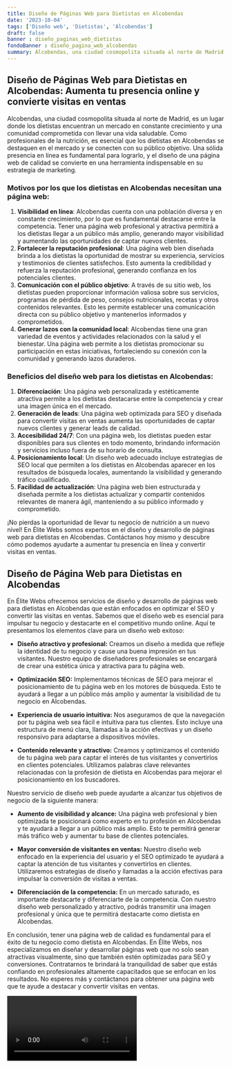 ```yaml
---
title: Diseño de Páginas Web para Dietistas en Alcobendas
date: '2023-10-04'
tags: ['Diseño web', 'Dietistas', 'Alcobendas']
draft: false
banner : diseño_paginas_web_dietistas
fondoBanner : diseño_pagina_web_alcobendas
summary: Alcobendas, una ciudad cosmopolita situada al norte de Madrid, es un lugar donde los dietistas encuentran un mercado en constante crecimiento y una comunidad comprometida con llevar una vida saludable. Como profesionales de la nutrición, es esencial que los dietistas en Alcobendas se destaquen en el mercado y se conecten con su público objetivo. Una sólida presencia en línea es fundamental para lograrlo, y el diseño de una página web de calidad se convierte en una herramienta indispensable en su estrategia de marketing.
---
```


## Diseño de Páginas Web para Dietistas en Alcobendas: Aumenta tu presencia online y convierte visitas en ventas

Alcobendas, una ciudad cosmopolita situada al norte de Madrid, es un lugar donde los dietistas encuentran un mercado en constante crecimiento y una comunidad comprometida con llevar una vida saludable. Como profesionales de la nutrición, es esencial que los dietistas en Alcobendas se destaquen en el mercado y se conecten con su público objetivo. Una sólida presencia en línea es fundamental para lograrlo, y el diseño de una página web de calidad se convierte en una herramienta indispensable en su estrategia de marketing.

### Motivos por los que los dietistas en Alcobendas necesitan una página web:

1. **Visibilidad en línea**: Alcobendas cuenta con una población diversa y en constante crecimiento, por lo que es fundamental destacarse entre la competencia. Tener una página web profesional y atractiva permitirá a los dietistas llegar a un público más amplio, generando mayor visibilidad y aumentando las oportunidades de captar nuevos clientes.
2. **Fortalecer la reputación profesional**: Una página web bien diseñada brinda a los dietistas la oportunidad de mostrar su experiencia, servicios y testimonios de clientes satisfechos. Esto aumenta la credibilidad y refuerza la reputación profesional, generando confianza en los potenciales clientes.
3. **Comunicación con el público objetivo**: A través de su sitio web, los dietistas pueden proporcionar información valiosa sobre sus servicios, programas de pérdida de peso, consejos nutricionales, recetas y otros contenidos relevantes. Esto les permite establecer una comunicación directa con su público objetivo y mantenerlos informados y comprometidos.
4. **Generar lazos con la comunidad local**: Alcobendas tiene una gran variedad de eventos y actividades relacionados con la salud y el bienestar. Una página web permite a los dietistas promocionar su participación en estas iniciativas, fortaleciendo su conexión con la comunidad y generando lazos duraderos.

### Beneficios del diseño web para los dietistas en Alcobendas:

1. **Diferenciación**: Una página web personalizada y estéticamente atractiva permite a los dietistas destacarse entre la competencia y crear una imagen única en el mercado.
2. **Generación de leads**: Una página web optimizada para SEO y diseñada para convertir visitas en ventas aumenta las oportunidades de captar nuevos clientes y generar leads de calidad.
3. **Accesibilidad 24/7**: Con una página web, los dietistas pueden estar disponibles para sus clientes en todo momento, brindando información y servicios incluso fuera de su horario de consulta.
4. **Posicionamiento local**: Un diseño web adecuado incluye estrategias de SEO local que permiten a los dietistas en Alcobendas aparecer en los resultados de búsqueda locales, aumentando la visibilidad y generando tráfico cualificado.
5. **Facilidad de actualización**: Una página web bien estructurada y diseñada permite a los dietistas actualizar y compartir contenidos relevantes de manera ágil, manteniendo a su público informado y comprometido.

¡No pierdas la oportunidad de llevar tu negocio de nutrición a un nuevo nivel! En Élite Webs somos expertos en el diseño y desarrollo de páginas web para dietistas en Alcobendas. Contáctanos hoy mismo y descubre cómo podemos ayudarte a aumentar tu presencia en línea y convertir visitas en ventas.

<GifSeo />

<Cta />

## Diseño de Página Web para Dietistas en Alcobendas

En Élite Webs ofrecemos servicios de diseño y desarrollo de páginas web para dietistas en Alcobendas que están enfocados en optimizar el SEO y convertir las visitas en ventas. Sabemos que el diseño web es esencial para impulsar tu negocio y destacarte en el competitivo mundo online. Aquí te presentamos los elementos clave para un diseño web exitoso:

- **Diseño atractivo y profesional:** Creamos un diseño a medida que refleje la identidad de tu negocio y cause una buena impresión en tus visitantes. Nuestro equipo de diseñadores profesionales se encargará de crear una estética única y atractiva para tu página web.

- **Optimización SEO:** Implementamos técnicas de SEO para mejorar el posicionamiento de tu página web en los motores de búsqueda. Esto te ayudará a llegar a un público más amplio y aumentar la visibilidad de tu negocio en Alcobendas.

- **Experiencia de usuario intuitiva:** Nos aseguramos de que la navegación por tu página web sea fácil e intuitiva para tus clientes. Esto incluye una estructura de menú clara, llamadas a la acción efectivas y un diseño responsivo para adaptarse a dispositivos móviles.

- **Contenido relevante y atractivo:** Creamos y optimizamos el contenido de tu página web para captar el interés de tus visitantes y convertirlos en clientes potenciales. Utilizamos palabras clave relevantes relacionadas con la profesión de dietista en Alcobendas para mejorar el posicionamiento en los buscadores.

Nuestro servicio de diseño web puede ayudarte a alcanzar tus objetivos de negocio de la siguiente manera:

- **Aumento de visibilidad y alcance:** Una página web profesional y bien optimizada te posicionará como experto en tu profesión en Alcobendas y te ayudará a llegar a un público más amplio. Esto te permitirá generar más tráfico web y aumentar tu base de clientes potenciales.

- **Mayor conversión de visitantes en ventas:** Nuestro diseño web enfocado en la experiencia del usuario y el SEO optimizado te ayudará a captar la atención de tus visitantes y convertirlos en clientes. Utilizaremos estrategias de diseño y llamadas a la acción efectivas para impulsar la conversión de visitas a ventas.

- **Diferenciación de la competencia:** En un mercado saturado, es importante destacarte y diferenciarte de la competencia. Con nuestro diseño web personalizado y atractivo, podrás transmitir una imagen profesional y única que te permitirá destacarte como dietista en Alcobendas.

En conclusión, tener una página web de calidad es fundamental para el éxito de tu negocio como dietista en Alcobendas. En Élite Webs, nos especializamos en diseñar y desarrollar páginas web que no solo sean atractivas visualmente, sino que también estén optimizadas para SEO y conversiones. Contratarnos te brindará la tranquilidad de saber que estás confiando en profesionales altamente capacitados que se enfocan en los resultados. No esperes más y contáctanos para obtener una página web que te ayude a destacar y convertir visitas en ventas.

<Video />

<CtaBot job='Dietistas' city='Alcobendas'/>

<Gmaps query='Alcobendas+españa+maps' />